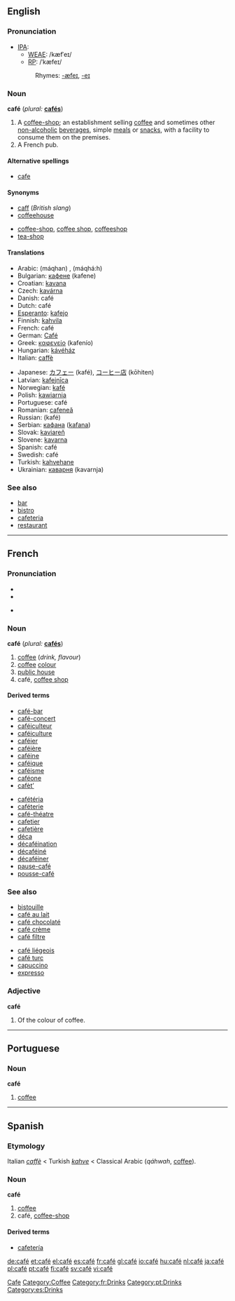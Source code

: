 {{see|Café}}
==English==

===Pronunciation===
*[[IPA]]:
**[[WEAE]]: /kæfˈeɪ/
**[[RP]]: /ˈkæfeɪ/
*:Rhymes: [[Rhymes:English:-æfeɪ|-æfeɪ]], [[Rhymes:English:-eɪ|-eɪ]]

===Noun===
'''café''' (''plural:'' '''[[cafés]]''')

# A [[coffee-shop]]; an establishment selling [[coffee]] and sometimes other [[non-alcoholic]] [[beverage]]s, simple [[meal]]s or [[snack]]s, with a facility to consume them on the premises.
# A French pub.

====Alternative spellings====
*[[cafe]]

====Synonyms====
{{top}}
*[[caff]] (''British slang'')
*[[coffeehouse]]
{{mid}}
*[[coffee-shop]], [[coffee shop]], [[coffeeshop]]
*[[tea-shop]]
{{bottom}}

====Translations====
{{top}}
*Arabic: {{ARchar|[[مقهى|مَقْهًى]]}} (máqhan) {{m}}, {{ARchar|[[مقهاة]]}} (máqhá:h) {{f}}
*Bulgarian: [[кафене]] (kafene) {{n}}
*Croatian: [[kavana]] {{f}}
*Czech: [[kavárna]] {{f}}
*Danish: café {{n}}
*Dutch: café {{n}}
*[[Esperanto]]: [[kafejo]]
*Finnish: [[kahvila]]
*French: café {{m}}
*German: [[Café]] {{n}}
*Greek: [[καφενείο]] (kafenío) {{n}}
*Hungarian: [[kávéház]]
*Italian: [[caffè]] {{m}}
{{mid}}
*Japanese: [[カフェー]] (kafé), [[コーヒー店]] (kōhiten)
*Latvian: [[kafejnīca]] {{f}}
*Norwegian: [[kafé]]
*Polish: [[kawiarnia]] {{f}}
*Portuguese: café {{m}}
*Romanian: [[cafeneă]] {{f}}
*Russian: {{RUchar|[[кафе|кафе́]]}} (kafé) {{n}}
*Serbian: [[кафана]] ([[kafana]]) {{f}}
*Slovak: [[kaviareň]] {{f}}
*Slovene: [[kavarna]] {{f}}
*Spanish: café {{m}}
*Swedish: café {{n}}
*Turkish: [[kahvehane]]
*Ukrainian: [[каварня]] (kavarnja) {{f}}
{{bottom}}

===See also===
*[[bar]]<!--serves alcoholic-->
*[[bistro]]<!--serves more substantial food than a café-->
*[[cafeteria]]<!--serves more substantial food than a café-->
*[[restaurant]]<!--serves more substantial food than a café-->


----
==French==

===Pronunciation===
*{{IPA|/ka.fe/}}
*{{SAMPA|/ka.fe/}}

*{{audio|Fr-du café-fr.ogg|Standard French (West France)}}

===Noun===
'''café''' {{m}} (''plural:'' '''[[cafés]]''')
# [[coffee]] (''drink, flavour'')
# [[coffee]] [[colour]]
# [[public house]]<!--really? I thought that was a "bar"-->
# café, [[coffee shop]]

====Derived terms====
{{top}}
*[[café-bar]] 
*[[café-concert]] 
*[[caféiculteur]] 
*[[caféiculture]] 
*[[caféier]]
*[[caféière]] 
*[[caféine]] 
*[[caféique]] 
*[[caféisme]] 
*[[caféone]] 
*[[cafèt’]] 
{{mid}}
*[[cafétéria]]
*[[caféterie]]
*[[café-théatre]] 
*[[cafetier]] 
*[[cafetière]] 
*[[déca]] 
*[[décaféination]] 
*[[décaféiné]] 
*[[décaféiner]] 
*[[pause-café]] 
*[[pousse-café]] 
{{bottom}}

===See also===
{{top}}
* [[bistouille]]
* [[café au lait]]
* [[café chocolaté]]
* [[café crème]]
* [[café filtre]]
{{mid}}
* [[café liégeois]]
* [[café turc]]
* [[capuccino]]
* [[expresso]]
{{bottom}}

===Adjective===
'''café'''
# Of the colour of coffee.


----

==Portuguese==
===Noun===
'''café''' {{m}}

# [[coffee]]


----
==Spanish==
===Etymology===
Italian ''[[caffè]]'' < Turkish ''[[kahve]]'' < Classical Arabic {{ARchar|[[قهوة]]}} (''qáhwah'', [[coffee]]).

===Noun===
'''café''' {{m}}

#[[coffee]]
#café, [[coffee-shop]]

====Derived terms====
*[[cafetería]]

[[Category:English words spelled with diacritics or ligatures|Cafe]]
[[Category:Coffee]]
[[Category:fr:Drinks]]
[[Category:pt:Drinks]]
[[Category:es:Drinks]]

[[de:café]]
[[et:café]]
[[el:café]]
[[es:café]]
[[fr:café]]
[[gl:café]]
[[io:café]]
[[hu:café]]
[[nl:café]]
[[ja:café]]
[[pl:café]]
[[pt:café]]
[[fi:café]]
[[sv:café]]
[[vi:café]]